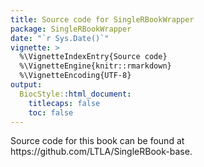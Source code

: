 ```yaml
---
title: Source code for SingleRBookWrapper
package: SingleRBookWrapper
date: "`r Sys.Date()`"
vignette: >
  %\VignetteIndexEntry{Source code}
  %\VignetteEngine{knitr::rmarkdown}
  %\VignetteEncoding{UTF-8}    
output: 
  BiocStyle::html_document:
    titlecaps: false
    toc: false
---
```


Source code for this book can be found at https://github.com/LTLA/SingleRBook-base.

